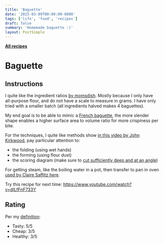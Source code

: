```yaml
---
title: 'Baguette'
date: '2025-03-09T00:00:00-0800'
tags: ['life', 'food', 'recipes']
draft: false
summary: 'Homemade baguette :)'
layout: PostSimple
---
```


[**All recipes**](/tags/recipes/)

# Baguette

## Instructions

I quite like the ingredient ratios [by momsdish](https://momsdish.com/baguette). Mostly because I only have all-purpose flour, and do not have a scale to measure in grams. I have only tried with a smaller batch (all ingredients halved makes 4 baguettes).

My end goal is to be able to mimic a [French baguette](https://ca.gozney.com/cdn/shop/articles/Baguettes_Richard_Bertinet_-_Large1.jpg?v=1678459000), the more slender shape enables a higher surface area to volume ratio for more crispiness per bite.

For the techniques, I quite like methods show [in this video by John Kirkwood](https://www.youtube.com/watch?v=m08i8oXpFB0), pay particular attention to:
- the folding (using wet hands)
- the forming (using flour dust)
- the scoring diagram (make sure to [cut sufficiently deep and at an angle](https://www.reddit.com/r/Breadit/comments/1754cs7/scoring_baguettes/))

For getting steam, like the boiling water in a pot, then transfer to pan in oven [used by Claire Saffitz here](https://youtu.be/bxXZVNc4SVw?si=EDs5JU3F25HXp3ui&t=1603).

Try this recipe for next time: https://www.youtube.com/watch?v=dILfFnF733Y

## Rating

Per my [definition](/blog/life/good-food):

- Tasty: 5/5
- Cheap: 3/5
- Healthy: 3/5
